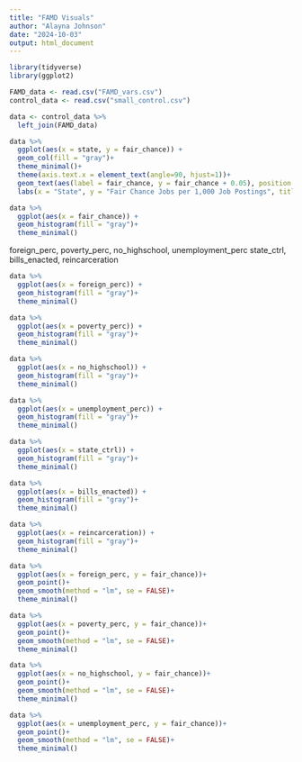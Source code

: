 ```yaml
---
title: "FAMD Visuals"
author: "Alayna Johnson"
date: "2024-10-03"
output: html_document
---
```



```r
library(tidyverse)
library(ggplot2)
```

```r
FAMD_data <- read.csv("FAMD_vars.csv")
control_data <- read.csv("small_control.csv")
```

```r
data <- control_data %>%
  left_join(FAMD_data)
```


```r
data %>%
  ggplot(aes(x = state, y = fair_chance)) +
  geom_col(fill = "gray")+
  theme_minimal()+
  theme(axis.text.x = element_text(angle=90, hjust=1))+
  geom_text(aes(label = fair_chance, y = fair_chance + 0.05), position = position_dodge(0.9), vjust = 0, size = 2.2)+
  labs(x = "State", y = "Fair Chance Jobs per 1,000 Job Postings", title = "Fair Chance Job Posting Rate in Each State")

data %>%
  ggplot(aes(x = fair_chance)) +
  geom_histogram(fill = "gray")+
  theme_minimal()
```


foreign_perc, poverty_perc, no_highschool, unemployment_perc
state_ctrl, bills_enacted, reincarceration


```r
data %>%
  ggplot(aes(x = foreign_perc)) +
  geom_histogram(fill = "gray")+
  theme_minimal()

data %>%
  ggplot(aes(x = poverty_perc)) +
  geom_histogram(fill = "gray")+
  theme_minimal()

data %>%
  ggplot(aes(x = no_highschool)) +
  geom_histogram(fill = "gray")+
  theme_minimal()

data %>%
  ggplot(aes(x = unemployment_perc)) +
  geom_histogram(fill = "gray")+
  theme_minimal()

data %>%
  ggplot(aes(x = state_ctrl)) +
  geom_histogram(fill = "gray")+
  theme_minimal()

data %>%
  ggplot(aes(x = bills_enacted)) +
  geom_histogram(fill = "gray")+
  theme_minimal()

data %>%
  ggplot(aes(x = reincarceration)) +
  geom_histogram(fill = "gray")+
  theme_minimal()
```


```r
data %>%
  ggplot(aes(x = foreign_perc, y = fair_chance))+
  geom_point()+
  geom_smooth(method = "lm", se = FALSE)+
  theme_minimal()

data %>%
  ggplot(aes(x = poverty_perc, y = fair_chance))+
  geom_point()+
  geom_smooth(method = "lm", se = FALSE)+
  theme_minimal()

data %>%
  ggplot(aes(x = no_highschool, y = fair_chance))+
  geom_point()+
  geom_smooth(method = "lm", se = FALSE)+
  theme_minimal()

data %>%
  ggplot(aes(x = unemployment_perc, y = fair_chance))+
  geom_point()+
  geom_smooth(method = "lm", se = FALSE)+
  theme_minimal()
```


